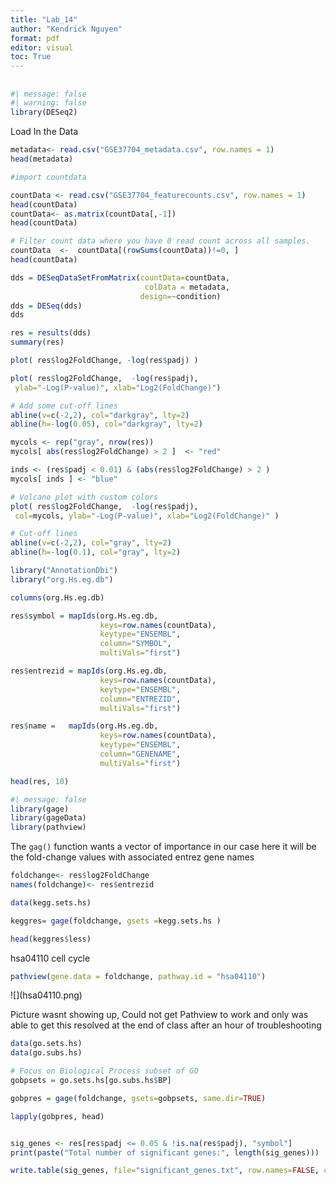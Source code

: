 ```yaml
---
title: "Lab_14"
author: "Kendrick Nguyen"
format: pdf
editor: visual
toc: True
---
```


## 

```r
#| message: false 
#| warning: false
library(DESeq2)
```

Load In the Data

```r
metadata<- read.csv("GSE37704_metadata.csv", row.names = 1)
head(metadata)
```

```r
#import countdata 

countData <- read.csv("GSE37704_featurecounts.csv", row.names = 1) 
head(countData)
countData<- as.matrix(countData[,-1])
head(countData)
```

```r
# Filter count data where you have 0 read count across all samples.
countData  <-  countData[(rowSums(countData))!=0, ]
head(countData)
```

```r
dds = DESeqDataSetFromMatrix(countData=countData,
                              colData = metadata,
                             design=~condition)
dds = DESeq(dds)
dds
```

```r
res = results(dds)
summary(res)
```

```r
plot( res$log2FoldChange, -log(res$padj) )
```

```r
plot( res$log2FoldChange,  -log(res$padj), 
 ylab="-Log(P-value)", xlab="Log2(FoldChange)")

# Add some cut-off lines
abline(v=c(-2,2), col="darkgray", lty=2)
abline(h=-log(0.05), col="darkgray", lty=2)

```

```r
mycols <- rep("gray", nrow(res))
mycols[ abs(res$log2FoldChange) > 2 ]  <- "red" 

inds <- (res$padj < 0.01) & (abs(res$log2FoldChange) > 2 )
mycols[ inds ] <- "blue"

# Volcano plot with custom colors 
plot( res$log2FoldChange,  -log(res$padj), 
 col=mycols, ylab="-Log(P-value)", xlab="Log2(FoldChange)" )

# Cut-off lines
abline(v=c(-2,2), col="gray", lty=2)
abline(h=-log(0.1), col="gray", lty=2)
```

```r
library("AnnotationDbi")
library("org.Hs.eg.db")

columns(org.Hs.eg.db)

res$symbol = mapIds(org.Hs.eg.db,
                    keys=row.names(countData), 
                    keytype="ENSEMBL",
                    column="SYMBOL",
                    multiVals="first")

res$entrezid = mapIds(org.Hs.eg.db,
                    keys=row.names(countData),
                    keytype="ENSEMBL",
                    column="ENTREZID",
                    multiVals="first")

res$name =   mapIds(org.Hs.eg.db,
                    keys=row.names(countData),
                    keytype="ENSEMBL",
                    column="GENENAME",
                    multiVals="first")

head(res, 10)
```

```r
#| message: false
library(gage)
library(gageData)
library(pathview)
```

The `gag()` function wants a vector of importance in our case here it will be the fold-change values with associated entrez gene names

```r
foldchange<- res$log2FoldChange
names(foldchange)<- res$entrezid
```

```r
data(kegg.sets.hs)

keggres= gage(foldchange, gsets =kegg.sets.hs )
```

```r
head(keggres$less)
```

hsa04110 cell cycle

```r
pathview(gene.data = foldchange, pathway.id = "hsa04110")
```

\![\](hsa04110.png)

Picture wasnt showing up, Could not get Pathview to work and only was able to get this resolved at the end of class after an hour of troubleshooting

```r
data(go.sets.hs)
data(go.subs.hs)

# Focus on Biological Process subset of GO
gobpsets = go.sets.hs[go.subs.hs$BP]

gobpres = gage(foldchange, gsets=gobpsets, same.dir=TRUE)

lapply(gobpres, head)
```

```{}
```

```r
sig_genes <- res[res$padj <= 0.05 & !is.na(res$padj), "symbol"]
print(paste("Total number of significant genes:", length(sig_genes)))
```

```r
write.table(sig_genes, file="significant_genes.txt", row.names=FALSE, col.names=FALSE, quote=FALSE)
```
